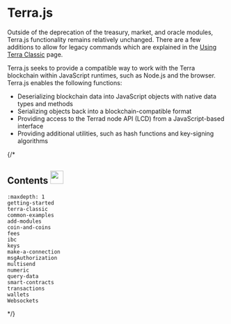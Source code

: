 
# Terra.js

<Admonition type="tip" title="Using Terra.js on the Terra chain">

Outside of the deprecation of the treasury, market, and oracle modules, Terra.js functionality remains relatively unchanged. There are a few additions to allow for legacy commands which are explained in the [Using Terra Classic](./terra-classic.mdx) page. 

</Admonition>

Terra.js seeks to provide a compatible way to work with the Terra blockchain within JavaScript runtimes, such as Node.js and the browser. Terra.js enables the following functions:

- Deserializing blockchain data into JavaScript objects with native data types and methods
- Serializing objects back into a blockchain-compatible format
- Providing access to the Terrad node API (LCD) from a JavaScript-based interface
- Providing additional utilities, such as hash functions and key-signing algorithms


{/*
## Contents <img src="/img/Glossary.svg" height="30px">

```{toctree}
:maxdepth: 1
getting-started
terra-classic
common-examples
add-modules
coin-and-coins
fees
ibc
keys
make-a-connection
msgAuthorization
multisend
numeric
query-data
smart-contracts
transactions
wallets
Websockets
```
*/}